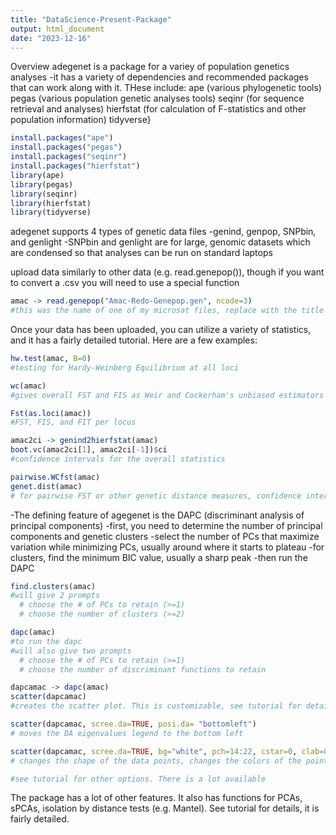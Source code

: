 ```yaml
---
title: "DataScience-Present-Package"
output: html_document
date: "2023-12-16"
---
```


Overview
adegenet is a package for a variey of population genetics analyses
-it has a variety of dependencies and recommended packages that can work along with it. THese include:
ape (various phylogenetic tools)
pegas (various population genetic analyses tools)
seqinr (for sequence retrieval and analyses)
hierfstat (for calculation of F-statistics and other population information)
tidyverse}
```r
install.packages("ape")
install.packages("pegas")
install.packages("seqinr")
install.packages("hierfstat")
library(ape)
library(pegas)
library(seqinr)
library(hierfstat)
library(tidyverse)

```

adegenet supports 4 types of genetic data files
-genind, genpop, SNPbin, and genlight
-SNPbin and genlight are for large, genomic datasets which are condensed so that analyses can be run on standard laptops

upload data similarly to other data (e.g. read.genepop()), though if you want to convert a .csv you will need to use a special function

```r
amac -> read.genepop("Amac-Redo-Genepop.gen", ncode=3)
#this was the name of one of my microsat files, replace with the title of your genetic data file and whatever object name you would like
```


Once your data has been uploaded, you can utilize a variety of statistics, and it has a fairly detailed tutorial. Here are a few examples:

```r
hw.test(amac, B=0) 
#testing for Hardy-Weinberg Equilibrium at all loci

wc(amac) 
#gives overall FST and FIS as Weir and Cockerham's unbiased estimators

Fst(as.loci(amac)) 
#FST, FIS, and FIT per locus

amac2ci -> genind2hierfstat(amac)
boot.vc(amac2ci[1], amac2ci[-1])$ci 
#confidence intervals for the overall statistics

pairwise.WCfst(amac)
genet.dist(amac) 
# for pairwise FST or other genetic distance measures, confidence intervals with boot.ppfst()
```

-The defining feature of agegenet is the DAPC (discriminant analysis of principal components)
-first, you need to determine the number of principal components and genetic clusters
  -select the number of PCs that maximize variation while minimizing PCs, usually around where it starts to plateau
  -for clusters, find the minimum BIC value, usually a sharp peak
-then run the DAPC 

```r
find.clusters(amac)
#will give 2 prompts
  # choose the # of PCs to retain (>=1)
  # choose the number of clusters (>=2)

dapc(amac)
#to run the dapc
#will also give two prompts
  # choose the # of PCs to retain (>=1)
  # choose the number of discriminant functions to retain

dapcamac -> dapc(amac)
scatter(dapcamac)
#creates the scatter plot. This is customizable, see tutorial for details, several examples below

scatter(dapcamac, scree.da=TRUE, posi.da= "bottomleft")
# moves the DA eigenvalues legend to the bottom left

scatter(dapcamac, scree.da=TRUE, bg="white", pch=14:22, cstar=0, clab=0, col=mycol, leg=TRUE, txt.leg=paste("cluster", 1:9), posi.leg="topleft", posi.da= "bottomleft")
# changes the shape of the data points, changes the colors of the points to a preset (mycol, this can be whetever suite of colors you want), adds a legend with clusters called cluster 1, cluster 2, etc.put in the top left.

#see tutorial for other options. There is a lot available
```

The package has a lot of other features. It also has functions for PCAs, sPCAs, isolation by distance tests (e.g. Mantel). See tutorial for details, it is fairly detailed.
